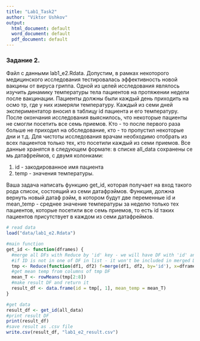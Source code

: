 ---
title: "Lab1_Task2"
author: "Viktor Ushkov"
output:
  html_document: default
  word_document: default
  pdf_document: default
---

### Задание 2.

Файл с данными lab1_e2.Rdata. Допустим, в рамках некоторого медицинского исследования тестировалась эффективность новой вакцины от вируса гриппа. Одной из целей исследования являлось изучить динамику температуры тела пациентов на протяжении недели после вакцинации. Пациенты должны были каждый день приходить на осмо тр, где у них измеряли температуру. Каждый из семи дней экспериментатор вносил в таблицу id пациента и его температуру. После окончания исследования выяснилось, что некоторые пациенты не смогли посетить все семь приемов. Кто - то после первого раза больше не приходил на обследование, кто - то пропустил некоторые дни и т.д. Для чистоты исследования врачам необходимо отобрать из всех пациентов только тех, кто посетили каждый из семи приемов. Все данные хранятся в следующем формате: в списке all_data сохранены се мь датафреймов, с двумя колонками:

1.  id - закодированное имя пациента
2.  temp - значения температуры.

Ваша задача написать функцию get_id, которая получает на вход такого рода список, состоящий из семи датафрэймов. Функция, должна вернуть новый датаф рэйм, в котором будут две переменные id и mean_temp - среднее значение температуры за неделю только тех пациентов, которые посетили все семь приемов, то есть id таких пациентов присутствует в каждом из семи датафреймов.

```{r warning=FALSE}
# read data
load("data/lab1_e2.Rdata")

#main function
get_id <- function(dframes) {
  #merge all DFs with Reduce by 'id' key - we will have DF with 'id' and 7 columns of temp
  #if ID is not in one of DF in list - it won't be included in merged DF
  tmp <- Reduce(function(df1, df2) f=merge(df1, df2, by='id'), x=dframes)
  #get mean temp from columns of tmp DF
  mean_T <- rowMeans(tmp[2:8])
  #make result DF and return it
  result_df <- data.frame(id = tmp[, 1], mean_temp = mean_T)
}

#get data
result_df <- get_id(all_data)
#print result DF
print(result_df)
#save result as .csv file
write.csv(result_df, "lab1_e2_result.csv")
```
